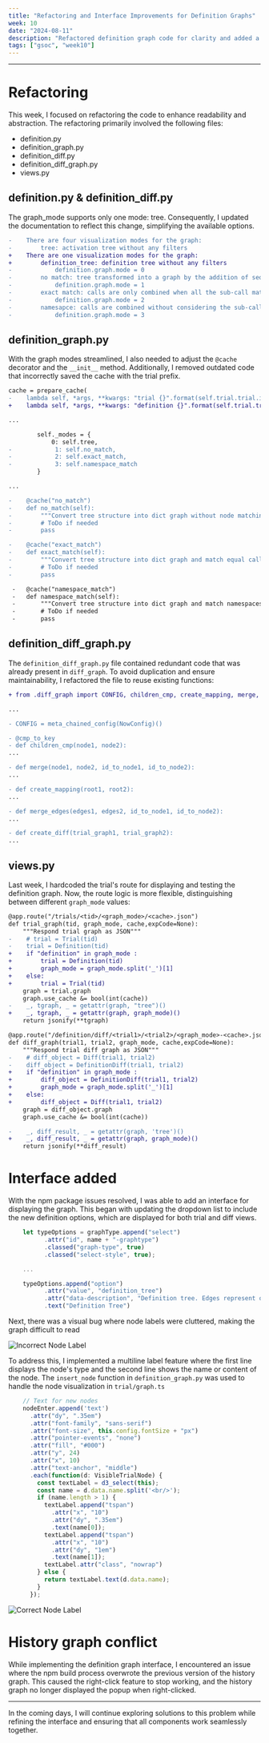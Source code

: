 ```yaml
---
title: "Refactoring and Interface Improvements for Definition Graphs"
week: 10
date: "2024-08-11"
description: "Refactored definition graph code for clarity and added a new interface for better graph visualization."
tags: ["gsoc", "week10"]
---
```


---

# Refactoring

This week, I focused on refactoring the code to enhance readability and abstraction. 
The refactoring primarily involved the following files:

- definition.py
- definition_graph.py
- definition_diff.py
- definition_diff_graph.py
- views.py

## definition.py & definition_diff.py

The graph_mode supports only one mode: tree. 
Consequently, I updated the documentation to reflect this change, simplifying the available options.

```diff
-    There are four visualization modes for the graph:
-        tree: activation tree without any filters
+    There are one visualization modes for the graph:
+        definition_tree: definition tree without any filters
-            definition.graph.mode = 0
-        no match: tree transformed into a graph by the addition of sequence and return edges and removal of intermediate call edges
-            definition.graph.mode = 1
-        exact match: calls are only combined when all the sub-call match
-            definition.graph.mode = 2
-        namesapce: calls are combined without considering the sub-calls
-            definition.graph.mode = 3
```

## definition_graph.py

With the graph modes streamlined, I also needed to adjust the `@cache` decorator and the `__init__` method. 
Additionally, I removed outdated code that incorrectly saved the cache with the trial prefix.

```diff
cache = prepare_cache(                                                           # pylint: disable=invalid-name
-    lambda self, *args, **kwargs: "trial {}".format(self.trial.trial.id))
+    lambda self, *args, **kwargs: "definition {}".format(self.trial.trial.id))

...

        self._modes = {
            0: self.tree,
-            1: self.no_match,
-            2: self.exact_match,
-            3: self.namespace_match
        }

...  

-    @cache("no_match")
-    def no_match(self):
-        """Convert tree structure into dict graph without node matchings"""
-        # ToDo if needed
-        pass

-    @cache("exact_match")
-    def exact_match(self):
-        """Convert tree structure into dict graph and match equal calls"""
-        # ToDo if needed
-        pass

 -   @cache("namespace_match")
 -   def namespace_match(self):
 -       """Convert tree structure into dict graph and match namespaces"""
 -       # ToDo if needed
 -       pass
```

## definition_diff_graph.py

The `definition_diff_graph.py` file contained redundant code that was already present in `diff_graph`. 
To avoid duplication and ensure maintainability, I refactored the file to reuse existing functions:

```diff
+ from .diff_graph import CONFIG, children_cmp, create_mapping, merge, merge_edges

...

- CONFIG = meta_chained_config(NowConfig)()

- @cmp_to_key
- def children_cmp(node1, node2):
...

- def merge(node1, node2, id_to_node1, id_to_node2):
...

- def create_mapping(root1, root2):
...

- def merge_edges(edges1, edges2, id_to_node1, id_to_node2):
...

- def create_diff(trial_graph1, trial_graph2):
...
```

## views.py

Last week, I hardcoded the trial's route for displaying and testing the definition graph.
Now, the route logic is more flexible, distinguishing between different `graph_mode` values:

```diff
@app.route("/trials/<tid>/<graph_mode>/<cache>.json")
def trial_graph(tid, graph_mode, cache,expCode=None):
    """Respond trial graph as JSON"""
-    # trial = Trial(tid)
-    trial = Definition(tid)
+    if "definition" in graph_mode :
+        trial = Definition(tid)
+        graph_mode = graph_mode.split('_')[1]
+    else:
+        trial = Trial(tid)
    graph = trial.graph
    graph.use_cache &= bool(int(cache))
-    _, tgraph, _ = getattr(graph, "tree")()
+    _, tgraph, _ = getattr(graph, graph_mode)()
    return jsonify(**tgraph)

@app.route("/definition/diff/<trial1>/<trial2>/<graph_mode>-<cache>.json")
def diff_graph(trial1, trial2, graph_mode, cache,expCode=None):
    """Respond trial diff graph as JSON"""
-    # diff_object = Diff(trial1, trial2)
-    diff_object = DefinitionDiff(trial1, trial2)
+    if "definition" in graph_mode :
+        diff_object = DefinitionDiff(trial1, trial2)
+        graph_mode = graph_mode.split('_')[1]
+    else:
+        diff_object = Diff(trial1, trial2)
    graph = diff_object.graph
    graph.use_cache &= bool(int(cache))

-    _, diff_result, _ = getattr(graph, 'tree')()
+    _, diff_result, _ = getattr(graph, graph_mode)()
    return jsonify(**diff_result)
```

# Interface added

With the npm package issues resolved, I was able to add an interface for displaying the graph. 
This began with updating the dropdown list to include the new definition options, which are displayed for both trial and diff views.

```typescript
    let typeOptions = graphType.append("select")
          .attr("id", name + "-graphtype")
          .classed("graph-type", true)
          .classed("select-style", true);

    ...

    typeOptions.append("option")
          .attr("value", "definition_tree")
          .attr("data-description", "Definition tree. Edges represent order of script definition")
          .text("Definition Tree")
```

Next, there was a visual bug where node labels were cluttered, making the graph difficult to read

![Incorrect Node Label](../graph_node_incorrect.png "Incorrect Node Label")

To address this, I implemented a multiline label feature where the first line displays the node's type and the second line shows the name or content of the node.
The `insert_node` function in `definition_graph.py` was used to handle the node visualization in `trial/graph.ts`

```typescript
    // Text for new nodes
    nodeEnter.append('text')
      .attr("dy", ".35em")
      .attr("font-family", "sans-serif")
      .attr("font-size", this.config.fontSize + "px")
      .attr("pointer-events", "none")
      .attr("fill", "#000")
      .attr("y", 24)
      .attr("x", 10)
      .attr("text-anchor", "middle")
      .each(function(d: VisibleTrialNode) {
        const textLabel = d3_select(this);
        const name = d.data.name.split('<br/>');
        if (name.length > 1) {
          textLabel.append("tspan")
            .attr("x", "10")
            .attr("dy", ".35em")
            .text(name[0]);
          textLabel.append("tspan")
            .attr("x", "10")
            .attr("dy", "1em")
            .text(name[1]);
          textLabel.attr("class", "nowrap")
        } else {
          return textLabel.text(d.data.name);
        }
      });
```

![Correct Node Label](../graph_node_correct.png "Correct Node Label")

# History graph conflict

While implementing the definition graph interface, I encountered an issue where the npm build process overwrote the previous version of the history graph.
This caused the right-click feature to stop working, and the history graph no longer displayed the popup when right-clicked.

---
In the coming days, I will continue exploring solutions to this problem while refining the interface and ensuring that all components work seamlessly together.

